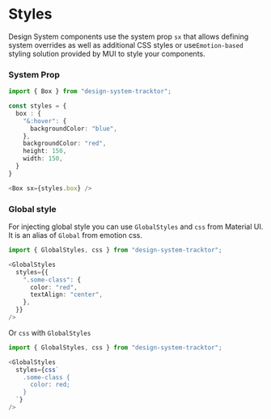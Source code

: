 
<Meta title="Styles"/>


# Styles
Design System components use the system prop `sx` that allows defining system overrides as well as additional CSS styles or
use`Emotion-based` styling solution provided by MUI to style your components.

### System Prop

```typescript jsx
import { Box } from "design-system-tracktor";

const styles = {
  box : {
    "&:hover": {
      backgroundColor: "blue",
    },
    backgroundColor: "red",
    height: 150,
    width: 150,
  }
}

<Box sx={styles.box} />
```

### Global style
For injecting global style you can use `GlobalStyles` and `css` from Material UI. It is an alias of `Global` from emotion css.

```typescript jsx
import { GlobalStyles, css } from "design-system-tracktor";

<GlobalStyles
  styles={{
    ".some-class": {
      color: "red",
      textAlign: "center",
    },
  }}
/>
```

Or `css` with `GlobalStyles`

```typescript jsx
import { GlobalStyles, css } from "design-system-tracktor";

<GlobalStyles
  styles={css`
    .some-class {
      color: red;
    }
  `}
/>
```
